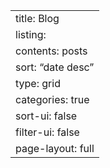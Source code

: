 ---
title: Blog
listing:
  contents: posts
  sort: "date desc"
  type: grid
  categories: true
  sort-ui: false
  filter-ui: false
page-layout: full
---
